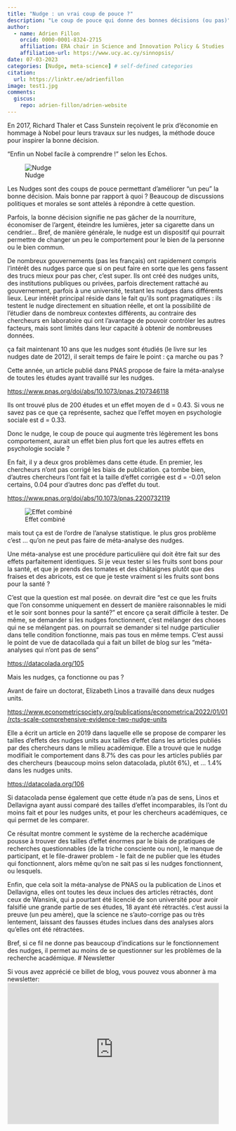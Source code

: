 ```yaml
---
title: "Nudge : un vrai coup de pouce ?"
description: "Le coup de pouce qui donne des bonnes décisions (ou pas)"
author:
  - name: Adrien Fillon
    orcid: 0000-0001-8324-2715
    affiliation: ERA chair in Science and Innovation Policy & Studies 
    affiliation-url: https://www.ucy.ac.cy/sinnopsis/ 
date: 07-03-2023
categories: [Nudge, meta-science] # self-defined categories
citation:
  url: https://linktr.ee/adrienfillon
image: test1.jpg
comments:
  giscus:
    repo: adrien-fillon/adrien-website
---
```


En 2017, Richard Thaler et Cass Sunstein reçoivent le prix d'économie en hommage à Nobel pour leurs travaux sur les nudges, la méthode douce pour inspirer la bonne décision.

"Enfin un Nobel facile à comprendre !" selon les Echos.

![Nudge](nudge.jpg)

Les Nudges sont des coups de pouce permettant d'améliorer "un peu" la bonne décision. Mais bonne par rapport à quoi ? Beaucoup de discussions politiques et morales se sont attelés à répondre à cette question.

Parfois, la bonne décision signifie ne pas gâcher de la nourriture, économiser de l'argent, éteindre les lumières, jeter sa cigarette dans un cendrier... Bref, de manière générale, le nudge est un dispositif qui pourrait permettre de changer un peu le comportement pour le bien de la personne ou le bien commun.

De nombreux gouvernements (pas les français) ont rapidement compris l'intérêt des nudges parce que si on peut faire en sorte que les gens fassent des trucs mieux pour pas cher, c'est super. Ils ont créé des nudges units, des institutions publiques ou privées, parfois directement rattaché au gouvernement, parfois à une université, testant les nudges dans différents lieux. Leur intérêt principal réside dans le fait qu'ils sont pragmatiques : ils testent le nudge directement en situation réelle, et ont la possibilité de l'étudier dans de nombreux contextes différents, au contraire des chercheurs en laboratoire qui ont l'avantage de pouvoir contrôler les autres facteurs, mais sont limités dans leur capacité à obtenir de nombreuses données.

ça fait maintenant 10 ans que les nudges sont étudiés (le livre sur les nudges date de 2012), il serait temps de faire le point : ça marche ou pas ?

Cette année, un article publié dans PNAS propose de faire la méta-analyse de toutes les études ayant travaillé sur les nudges.

<https://www.pnas.org/doi/abs/10.1073/pnas.2107346118>

Ils ont trouvé plus de 200 études et un effet moyen de d = 0.43. Si vous ne savez pas ce que ça représente, sachez que l'effet moyen en psychologie sociale est d = 0.33.

Donc le nudge, le coup de pouce qui augmente très légèrement les bons comportement, aurait un effet bien plus fort que les autres effets en psychologie sociale ?

En fait, il y a deux gros problèmes dans cette étude. En premier, les chercheurs n'ont pas corrigé les biais de publication. ça tombe bien, d'autres chercheurs l'ont fait et la taille d'effet corrigée est d = -0.01 selon certains, 0.04 pour d'autres donc pas d'effet du tout.

<https://www.pnas.org/doi/abs/10.1073/pnas.2200732119>

![Effet combiné](cohend.jpg)

mais tout ça est de l'ordre de l'analyse statistique. le plus gros problème c'est ... qu'on ne peut pas faire de méta-analyse des nudges.

Une méta-analyse est une procédure particulière qui doit être fait sur des effets parfaitement identiques. Si je veux tester si les fruits sont bons pour la santé, et que je prends des tomates et des châtaignes plutôt que des fraises et des abricots, est ce que je teste vraiment si les fruits sont bons pour la santé ?

C'est que la question est mal posée. on devrait dire "est ce que les fruits que l'on consomme uniquement en dessert de manière raisonnables le midi et le soir sont bonnes pour la santé?" et encore ça serait difficile à tester. De même, se demander si les nudges fonctionnent, c'est mélanger des choses qui ne se mélangent pas. on pourrait se demander si tel nudge particulier dans telle condition fonctionne, mais pas tous en même temps. C'est aussi le point de vue de datacollada qui a fait un billet de blog sur les "méta-analyses qui n'ont pas de sens"

<https://datacolada.org/105>

Mais les nudges, ça fonctionne ou pas ?

Avant de faire un doctorat, Elizabeth Linos a travaillé dans deux nudges units.

<https://www.econometricsociety.org/publications/econometrica/2022/01/01/rcts-scale-comprehensive-evidence-two-nudge-units>

Elle a écrit un article en 2019 dans laquelle elle se propose de comparer les tailles d'effets des nudges units aux tailles d'effet dans les articles publiés par des chercheurs dans le milieu académique. Elle a trouvé que le nudge modifiait le comportement dans 8.7% des cas pour les articles publiés par des chercheurs (beaucoup moins selon datacolada, plutôt 6%), et ... 1.4% dans les nudges units.

<https://datacolada.org/106>

Si datacolada pense également que cette étude n'a pas de sens, Linos et Dellavigna ayant aussi comparé des tailles d'effet incomparables, ils l'ont du moins fait et pour les nudges units, et pour les chercheurs académiques, ce qui permet de les comparer.

Ce résultat montre comment le système de la recherche académique pousse à trouver des tailles d'effet énormes par le biais de pratiques de recherches questionnables (de la triche consciente ou non), le manque de participant, et le file-drawer problem - le fait de ne publier que les études qui fonctionnent, alors même qu'on ne sait pas si les nudges fonctionnent, ou lesquels.

Enfin, que cela soit la méta-analyse de PNAS ou la publication de Linos et Dellavigna, elles ont toutes les deux inclues des articles rétractés, dont ceux de Wansink, qui a pourtant été licencié de son université pour avoir falsifié une grande partie de ses études, 18 ayant été rétractés. c'est aussi la preuve (un peu amère), que la science ne s'auto-corrige pas ou très lentement, laissant des fausses études inclues dans des analyses alors qu'elles ont été rétractées.

Bref, si ce fil ne donne pas beaucoup d'indications sur le fonctionnement des nudges, il permet au moins de se questionner sur les problèmes de la recherche académique. \# Newsletter

Si vous avez apprécié ce billet de blog, vous pouvez vous abonner à ma newsletter: <iframe src="https://psychopapers.kessel.media/embed" width="480" height="320"
    style="border:1px solid #EEE; background:white;"
    frameborder="0"
    scrolling="no" style="margin: 0; border-radius: 0px !important; background-color: transparent; height: 75px; width: 90%;"></iframe>

